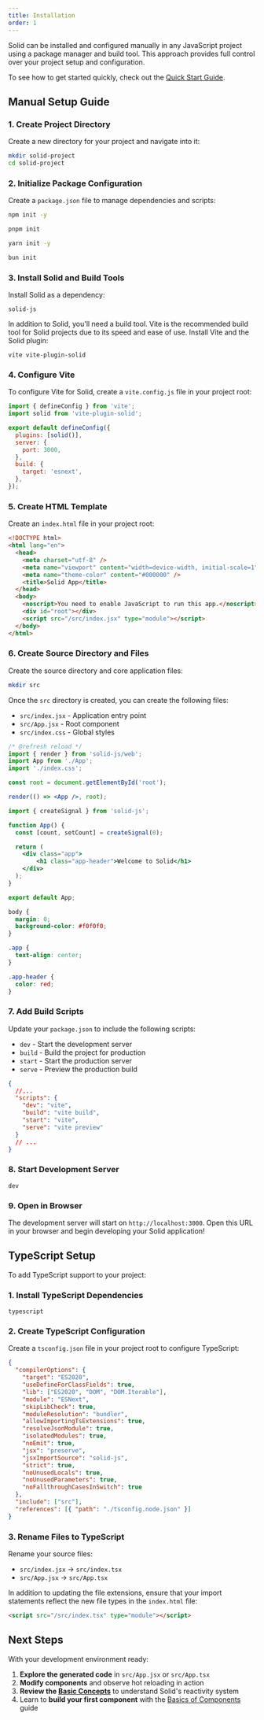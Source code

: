 ```yaml
---
title: Installation
order: 1
---
```


Solid can be installed and configured manually in any JavaScript project using a package manager and build tool.
This approach provides full control over your project setup and configuration.

To see how to get started quickly, check out the [Quick Start Guide](/getting-started/quick-start).

## Manual Setup Guide

### 1. Create Project Directory

Create a new directory for your project and navigate into it:

```sh
mkdir solid-project
cd solid-project
```

### 2. Initialize Package Configuration

Create a `package.json` file to manage dependencies and scripts:

```sh title="npm" tab="package-manager"
npm init -y
```

```sh title="pnpm" tab="package-manager"
pnpm init
```

```sh title="yarn" tab="package-manager"
yarn init -y
```

```sh title="bun" tab="package-manager"
bun init
```

### 3. Install Solid and Build Tools

Install Solid as a dependency:

```package-install
solid-js
```

In addition to Solid, you'll need a build tool.
Vite is the recommended build tool for Solid projects due to its speed and ease of use. Install Vite and the Solid plugin:

```package-install-dev
vite vite-plugin-solid
```

### 4. Configure Vite

To configure Vite for Solid, create a `vite.config.js` file in your project root:

```js
import { defineConfig } from 'vite';
import solid from 'vite-plugin-solid';

export default defineConfig({
  plugins: [solid()],
  server: {
    port: 3000,
  },
  build: {
    target: 'esnext',
  },
});
```

### 5. Create HTML Template

Create an `index.html` file in your project root:

```html
<!DOCTYPE html>
<html lang="en">
  <head>
    <meta charset="utf-8" />
    <meta name="viewport" content="width=device-width, initial-scale=1" />
    <meta name="theme-color" content="#000000" />
    <title>Solid App</title>
  </head>
  <body>
    <noscript>You need to enable JavaScript to run this app.</noscript>
    <div id="root"></div>
    <script src="/src/index.jsx" type="module"></script>
  </body>
</html>
```

### 6. Create Source Directory and Files

Create the source directory and core application files:

```sh
mkdir src
```

Once the `src` directory is created, you can create the following files:
- `src/index.jsx` - Application entry point
- `src/App.jsx` - Root component
- `src/index.css` - Global styles

```jsx tab title="src/index.jsx"
/* @refresh reload */
import { render } from 'solid-js/web';
import App from './App';
import './index.css';

const root = document.getElementById('root');

render(() => <App />, root);
```

```jsx tab title="src/App.jsx"
import { createSignal } from 'solid-js';

function App() {
  const [count, setCount] = createSignal(0);

  return (
    <div class="app">
        <h1 class="app-header">Welcome to Solid</h1>
    </div>
  );
}

export default App;
```

```css tab title="src/index.css"
body {
  margin: 0;
  background-color: #f0f0f0;
}

.app {
  text-align: center;
}

.app-header {
  color: red;
}
```

### 7. Add Build Scripts

Update your `package.json` to include the following scripts:
- `dev` - Start the development server
- `build` - Build the project for production
- `start` - Start the production server
-  `serve` - Preview the production build

```json
{
  //... 
  "scripts": {
    "dev": "vite",
    "build": "vite build",
    "start": "vite",
    "serve": "vite preview"
  }
  // ...
}
```

### 8. Start Development Server

```package-run
dev
```

### 9. Open in Browser

The development server will start on `http://localhost:3000`. Open this URL in your browser and begin developing your Solid application!

## TypeScript Setup

To add TypeScript support to your project:

### 1. Install TypeScript Dependencies

```package-install-dev
typescript
```

### 2. Create TypeScript Configuration

Create a `tsconfig.json` file in your project root to configure TypeScript:

```json
{
  "compilerOptions": {
    "target": "ES2020",
    "useDefineForClassFields": true,
    "lib": ["ES2020", "DOM", "DOM.Iterable"],
    "module": "ESNext",
    "skipLibCheck": true,
    "moduleResolution": "bundler",
    "allowImportingTsExtensions": true,
    "resolveJsonModule": true,
    "isolatedModules": true,
    "noEmit": true,
    "jsx": "preserve",
    "jsxImportSource": "solid-js",
    "strict": true,
    "noUnusedLocals": true,
    "noUnusedParameters": true,
    "noFallthroughCasesInSwitch": true
  },
  "include": ["src"],
  "references": [{ "path": "./tsconfig.node.json" }]
}
```

### 3. Rename Files to TypeScript

Rename your source files:
- `src/index.jsx` → `src/index.tsx`
- `src/App.jsx` → `src/App.tsx`

In addition to updating the file extensions, ensure that your import statements reflect the new file types in the `index.html` file:

```html title="index.html"
<script src="/src/index.tsx" type="module"></script>
```

## Next Steps

With your development environment ready:

1. **Explore the generated code** in `src/App.jsx` or `src/App.tsx`
2. **Modify components** and observe hot reloading in action
3. **Review the [Basic Concepts](/reactivity/basics)** to understand Solid's reactivity system
4. Learn to **build your first component** with the [Basics of Components](/components/basics) guide